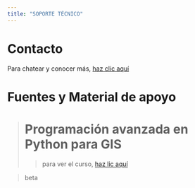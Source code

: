 ```yaml
---
title: "SOPORTE TÉCNICO"
---
```


# **Contacto**

Para chatear y conocer más, [haz clic aquí](https://wa.me/message/27B6XWJBVALAN1)



# **Fuentes y Material de apoyo**

> # **Programación avanzada en Python para GIS**
>
> > para ver el curso, [haz lic aquí](https://www.e-education.psu.edu/geog489/home.html)

> beta
[]()


